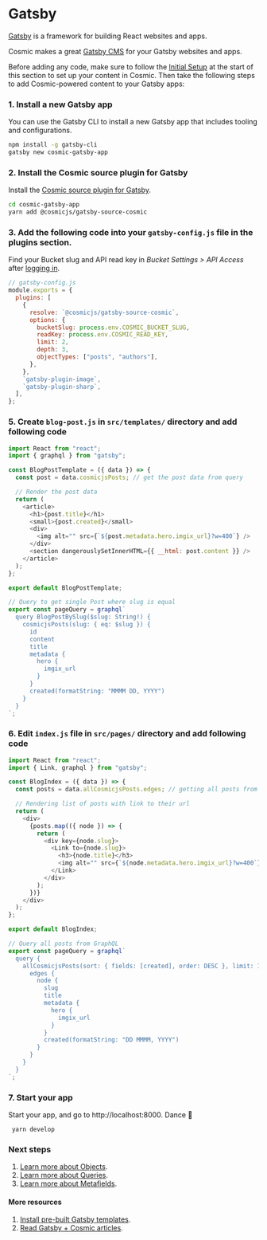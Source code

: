 # Gatsby

[Gatsby](https://gatsbyjs.org/) is a framework for building React websites and apps.

Cosmic makes a great [Gatsby CMS](https://www.cosmicjs.com/knowledge-base/gatsby-cms) for your Gatsby websites and apps.

Before adding any code, make sure to follow the [Initial Setup](/guides/initial-setup) at the start of this section to set up your content in Cosmic. Then take the following steps to add Cosmic-powered content to your Gatsby apps:

### 1. Install a new Gatsby app

You can use the Gatsby CLI to install a new Gatsby app that includes tooling and configurations.

```bash
npm install -g gatsby-cli
gatsby new cosmic-gatsby-app
```

### 2. Install the Cosmic source plugin for Gatsby

Install the [Cosmic source plugin for Gatsby](https://www.npmjs.com/package/@cosmicjs/gatsby-source-cosmic).

```bash
cd cosmic-gatsby-app
yarn add @cosmicjs/gatsby-source-cosmic
```

### 3. Add the following code into your `gatsby-config.js` file in the plugins section.

Find your Bucket slug and API read key in <i>Bucket Settings > API Access</i> after [logging in](https://app.cosmicjs.com).

```javascript
// gatsby-config.js
module.exports = {
  plugins: [
    {
      resolve: `@cosmicjs/gatsby-source-cosmic`,
      options: {
        bucketSlug: process.env.COSMIC_BUCKET_SLUG,
        readKey: process.env.COSMIC_READ_KEY,
        limit: 2,
        depth: 3,
        objectTypes: ["posts", "authors"],
      },
    },
    `gatsby-plugin-image`,
    `gatsby-plugin-sharp`,
  ],
};
```

### 5. Create `blog-post.js` in `src/templates/` directory and add following code

```javascript
import React from "react";
import { graphql } from "gatsby";

const BlogPostTemplate = ({ data }) => {
  const post = data.cosmicjsPosts; // get the post data from query

  // Render the post data
  return (
    <article>
      <h1>{post.title}</h1>
      <small>{post.created}</small>
      <div>
        <img alt="" src={`${post.metadata.hero.imgix_url}?w=400`} />
      </div>
      <section dangerouslySetInnerHTML={{ __html: post.content }} />
    </article>
  );
};

export default BlogPostTemplate;

// Query to get single Post where slug is equal
export const pageQuery = graphql`
  query BlogPostBySlug($slug: String!) {
    cosmicjsPosts(slug: { eq: $slug }) {
      id
      content
      title
      metadata {
        hero {
          imgix_url
        }
      }
      created(formatString: "MMMM DD, YYYY")
    }
  }
`;
```

### 6. Edit `index.js` file in `src/pages/` directory and add following code

```javascript
import React from "react";
import { Link, graphql } from "gatsby";

const BlogIndex = ({ data }) => {
  const posts = data.allCosmicjsPosts.edges; // getting all posts from query

  // Rendering list of posts with link to their url
  return (
    <div>
      {posts.map(({ node }) => {
        return (
          <div key={node.slug}>
            <Link to={node.slug}>
              <h3>{node.title}</h3>
              <img alt="" src={`${node.metadata.hero.imgix_url}?w=400`} />
            </Link>
          </div>
        );
      })}
    </div>
  );
};

export default BlogIndex;

// Query all posts from GraphQL
export const pageQuery = graphql`
  query {
    allCosmicjsPosts(sort: { fields: [created], order: DESC }, limit: 1000) {
      edges {
        node {
          slug
          title
          metadata {
            hero {
              imgix_url
            }
          }
          created(formatString: "DD MMMM, YYYY")
        }
      }
    }
  }
`;
```

### 7. Start your app

Start your app, and go to http://localhost:8000. Dance 🎉

```
 yarn develop
```

### Next steps

1. [Learn more about Objects](/api-reference/objects).
2. [Learn more about Queries](/api-reference/queries).
3. [Learn more about Metafields](/api-reference/metafields).

#### More resources

1. [Install pre-built Gatsby templates](https://www.cosmicjs.com/apps?languages=Gatsby).
2. [Read Gatsby + Cosmic articles](https://www.cosmicjs.com/articles?q=Gatsby).

